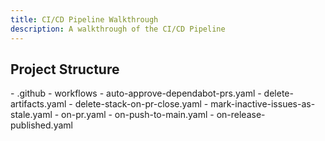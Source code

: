 ```yaml
---
title: CI/CD Pipeline Walkthrough
description: A walkthrough of the CI/CD Pipeline
---
```



## Project Structure


<FileTree>
- .github
  - workflows
      - auto-approve-dependabot-prs.yaml
      - delete-artifacts.yaml
      - delete-stack-on-pr-close.yaml
      - mark-inactive-issues-as-stale.yaml
      - on-pr.yaml
      - on-push-to-main.yaml
      - on-release-published.yaml
</FileTree>